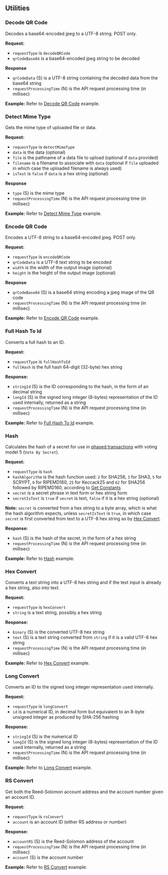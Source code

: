 ## Utilities

### Decode QR Code

Decodes a base64-encoded jpeg to a UTF-8 string. POST only.

**Request:**

- `requestType` is `decodeQRCode`
- `qrCodeBase64` is a base64-encoded jpeg string to be decoded

**Response**

- `qrCodeData` (S) is a UTF-8 string containing the decoded data from the base64 string
- `requestProcessingTime` (N) is the API request processing time (in millisec)

**Example:** Refer to [Decode QR Code](examples.mdx#decode-qr-code) example.

### Detect Mime Type

Gets the mime type of uploaded file or data.

**Request:**

- `requestType` is `detectMimeType`
- `data` is the data (optional)
- `file` is the pathname of a data file to upload (optional if `data` provided)
- `filename` is a filename to associate with `data` (optional if `file` uploaded in which case the uploaded filename is always used)
- `isText` is `false` if `data` is a hex string (optional)

**Response**

- `type` (S) is the mime type
- `requestProcessingTime` (N) is the API request processing time (in millisec)

**Example:** Refer to [Detect Mime Type](examples.mdx#detect-mime-type) example.

### Encode QR Code

Encodes a UTF-8 string to a base64-encoded jpeg. POST only.

**Request:**

- `requestType` is `encodeQRCode`
- `qrCodeData` is a UTF-8 text string to be encoded
- `width` is the width of the output image (optional)
- `height` is the height of the output image (optional)

**Response**

- `qrCodeBase64` (S) is a base64 string encoding a jpeg image of the QR code
- `requestProcessingTime` (N) is the API request processing time (in millisec)

**Example:** Refer to [Encode QR Code](examples.mdx#encode-qr-code) example.

### Full Hash To Id

Converts a full hash to an ID.

**Request:**

- `requestType` is `fullHashToId`
- `fullHash` is the full hash 64-digit (32-byte) hex string

**Response:**

- `stringId` (S) is the ID corresponding to the hash, in the form of an decimal string
- `longId` (S) is the signed long integer (8-bytes) representation of the ID used internally, returned as a string
- `requestProcessingTime` (N) is the API request processing time (in millisec)

**Example:** Refer to [Full Hash To Id](examples.mdx#full-hash-to-id) example.

### Hash

Calculates the hash of a secret for use in [phased transactions](phasing.mdx#create-phasing-poll 'The Blue0x API') with voting model 5 (`Vote By Secret`).

**Request:**

- `requestType` is `hash`
- `hashAlgorithm` is the hash function used: `2` for SHA256, `3` for SHA3, `5` for SCRYPT, `6` for RIPEMD160, `25` for Keccack25 and `62` for SHA256 followed by RIPEMD160, according to [Get Constants](server.mdx#get-constants 'The Blue0x API')
- `secret` is a secret phrase in text form or hex string form
- `secretIsText` is `true` if `secret` is text, `false` if it is a hex string (optional)

**Note:** `secret` is converted from a hex string to a byte array, which is what the hash algorithm expects, unless `secretIsText` is `true`, in which case `secret` is first converted from text to a UTF-8 hex string as by [Hex Convert](#hex-convert 'The Blue0x API').

**Response:**

- `hash` (S) is the hash of the secret, in the form of a hex string
- `requestProcessingTime` (N) is the API request processing time (in millisec)

**Example:** Refer to [Hash](examples.mdx#hash) example.

### Hex Convert

Converts a text string into a UTF-8 hex string and if the text input is already a hex string, also into text.

**Request:**

- `requestType` is `hexConvert`
- `string` is a text string, possibly a hex string

**Response:**

- `binary` (S) is the converted UTF-8 hex string
- `text` (S) is a text string converted from `string` if it is a valid UTF-8 hex string
- `requestProcessingTime` (N) is the API request processing time (in millisec)

**Example:** Refer to [Hex Convert](examples.mdx#hex-convert) example.

### Long Convert

Converts an ID to the signed long integer representation used internally.

**Request:**

- `requestType` is `longConvert`
- `id` is a numerical ID, in decimal form but equivalent to an 8-byte unsigned integer as produced by SHA-256 hashing

**Response:**

- `stringId` (S) is the numerical ID
- `longId` (S) is the signed long integer (8-bytes) representation of the ID used internally, returned as a string
- `requestProcessingTime` (N) is the API request processing time (in millisec)

**Example:** Refer to [Long Convert](examples.mdx#long-convert) example.

### RS Convert

Get both the Reed-Solomon account address and the account number given an account ID.

**Request:**

- `requestType` is `rsConvert`
- `account` is an account ID (either RS address or number)

**Response:**

- `accountRS` (S) is the Reed-Solomon address of the account
- `requestProcessingTime` (N) is the API request processing time (in millisec)
- `account` (S) is the account number

**Example:** Refer to [RS Convert](examples.mdx#rs-convert) example.
